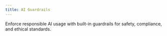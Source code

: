 ```yaml
---
title: AI Guardrails
---
```


Enforce responsible AI usage with built-in guardrails for safety, compliance, and ethical standards.
